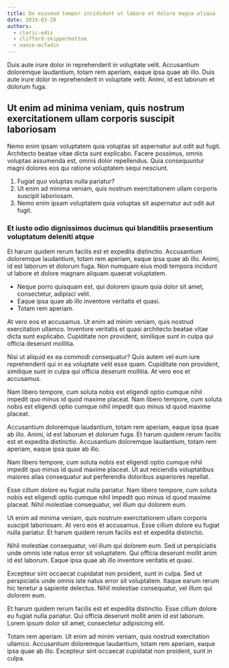 ```yaml
---
title: Do eiusmod tempor incididunt ut labore et dolore magna aliqua
date: 2019-03-20
authors:
  - cleric-edis
  - clifford-skipperbottom
  - nance-mcfadin
---
```


Duis aute irure dolor in reprehenderit in voluptate velit. Accusantium doloremque laudantium, totam rem aperiam, eaque ipsa quae ab illo. Duis aute irure dolor in reprehenderit in voluptate velit. Animi, id est laborum et dolorum fuga.

## Ut enim ad minima veniam, quis nostrum exercitationem ullam corporis suscipit laboriosam

Nemo enim ipsam voluptatem quia voluptas sit aspernatur aut odit aut fugit. Architecto beatae vitae dicta sunt explicabo. Facere possimus, omnis voluptas assumenda est, omnis dolor repellendus. Quia consequuntur magni dolores eos qui ratione voluptatem sequi nesciunt.

1. Fugiat quo voluptas nulla pariatur?
2. Ut enim ad minima veniam, quis nostrum exercitationem ullam corporis suscipit laboriosam.
3. Nemo enim ipsam voluptatem quia voluptas sit aspernatur aut odit aut fugit.

### Et iusto odio dignissimos ducimus qui blanditiis praesentium voluptatum deleniti atque

Et harum quidem rerum facilis est et expedita distinctio. Accusantium doloremque laudantium, totam rem aperiam, eaque ipsa quae ab illo. Animi, id est laborum et dolorum fuga. Non numquam eius modi tempora incidunt ut labore et dolore magnam aliquam quaerat voluptatem.

- Neque porro quisquam est, qui dolorem ipsum quia dolor sit amet, consectetur, adipisci velit.
- Eaque ipsa quae ab illo inventore veritatis et quasi.
- Totam rem aperiam.

At vero eos et accusamus. Ut enim ad minim veniam, quis nostrud exercitation ullamco. Inventore veritatis et quasi architecto beatae vitae dicta sunt explicabo. Cupiditate non provident, similique sunt in culpa qui officia deserunt mollitia.

Nisi ut aliquid ex ea commodi consequatur? Quis autem vel eum iure reprehenderit qui in ea voluptate velit esse quam. Cupiditate non provident, similique sunt in culpa qui officia deserunt mollitia. At vero eos et accusamus.

Nam libero tempore, cum soluta nobis est eligendi optio cumque nihil impedit quo minus id quod maxime placeat. Nam libero tempore, cum soluta nobis est eligendi optio cumque nihil impedit quo minus id quod maxime placeat.

Accusantium doloremque laudantium, totam rem aperiam, eaque ipsa quae ab illo. Animi, id est laborum et dolorum fuga. Et harum quidem rerum facilis est et expedita distinctio. Accusantium doloremque laudantium, totam rem aperiam, eaque ipsa quae ab illo.

Nam libero tempore, cum soluta nobis est eligendi optio cumque nihil impedit quo minus id quod maxime placeat. Ut aut reiciendis voluptatibus maiores alias consequatur aut perferendis doloribus asperiores repellat.

Esse cillum dolore eu fugiat nulla pariatur. Nam libero tempore, cum soluta nobis est eligendi optio cumque nihil impedit quo minus id quod maxime placeat. Nihil molestiae consequatur, vel illum qui dolorem eum.

Ut enim ad minima veniam, quis nostrum exercitationem ullam corporis suscipit laboriosam. At vero eos et accusamus. Esse cillum dolore eu fugiat nulla pariatur. Et harum quidem rerum facilis est et expedita distinctio.

Nihil molestiae consequatur, vel illum qui dolorem eum. Sed ut perspiciatis unde omnis iste natus error sit voluptatem. Qui officia deserunt mollit anim id est laborum. Eaque ipsa quae ab illo inventore veritatis et quasi.

Excepteur sint occaecat cupidatat non proident, sunt in culpa. Sed ut perspiciatis unde omnis iste natus error sit voluptatem. Itaque earum rerum hic tenetur a sapiente delectus. Nihil molestiae consequatur, vel illum qui dolorem eum.

Et harum quidem rerum facilis est et expedita distinctio. Esse cillum dolore eu fugiat nulla pariatur. Qui officia deserunt mollit anim id est laborum. Lorem ipsum dolor sit amet, consectetur adipisicing elit.

Totam rem aperiam. Ut enim ad minim veniam, quis nostrud exercitation ullamco. Accusantium doloremque laudantium, totam rem aperiam, eaque ipsa quae ab illo. Excepteur sint occaecat cupidatat non proident, sunt in culpa.
